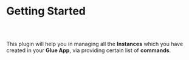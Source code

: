 



# Getting Started

##

<br />

This plugin will help you in managing all the **Instances** which you
have created in your **Glue App**, via providing certain list of **commands**.
